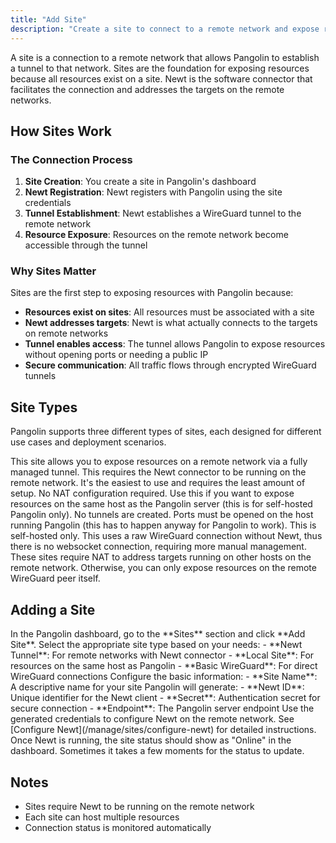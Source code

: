 ```yaml
---
title: "Add Site"
description: "Create a site to connect to a remote network and expose resources"
---
```


A site is a connection to a remote network that allows Pangolin to establish a tunnel to that network. Sites are the foundation for exposing resources because all resources exist on a site. Newt is the software connector that facilitates the connection and addresses the targets on the remote networks.

## How Sites Work

### The Connection Process

1. **Site Creation**: You create a site in Pangolin's dashboard
2. **Newt Registration**: Newt registers with Pangolin using the site credentials
3. **Tunnel Establishment**: Newt establishes a WireGuard tunnel to the remote network
4. **Resource Exposure**: Resources on the remote network become accessible through the tunnel

### Why Sites Matter

Sites are the first step to exposing resources with Pangolin because:

- **Resources exist on sites**: All resources must be associated with a site
- **Newt addresses targets**: Newt is what actually connects to the targets on remote networks
- **Tunnel enables access**: The tunnel allows Pangolin to expose resources without opening ports or needing a public IP
- **Secure communication**: All traffic flows through encrypted WireGuard tunnels

## Site Types

Pangolin supports three different types of sites, each designed for different use cases and deployment scenarios.

<Card title="Newt Tunnel (Recommended)">
  This site allows you to expose resources on a remote network via a fully managed tunnel. This requires the Newt connector to be running on the remote network. It's the easiest to use and requires the least amount of setup. No NAT configuration required.
</Card>

<CardGroup cols={2}>
<Card title="Local Site">
  Use this if you want to expose resources on the same host as the Pangolin server (this is for self-hosted Pangolin only). No tunnels are created. Ports must be opened on the host running Pangolin (this has to happen anyway for Pangolin to work).
</Card>

<Card title="Basic WireGuard">
  This is self-hosted only. This uses a raw WireGuard connection without Newt, thus there is no websocket connection, requiring more manual management. These sites require NAT to address targets running on other hosts on the remote network. Otherwise, you can only expose resources on the remote WireGuard peer itself.
</Card>
</CardGroup>

## Adding a Site

<Steps>
<Step title="Navigate to Sites">
  In the Pangolin dashboard, go to the **Sites** section and click **Add Site**.
</Step>

<Step title="Choose site type">
  Select the appropriate site type based on your needs:
  - **Newt Tunnel**: For remote networks with Newt connector
  - **Local Site**: For resources on the same host as Pangolin
  - **Basic WireGuard**: For direct WireGuard connections
</Step>

<Step title="Configure site details">
  Configure the basic information:
  - **Site Name**: A descriptive name for your site
</Step>

<Step title="Generate Newt credentials">
  Pangolin will generate:
  - **Newt ID**: Unique identifier for the Newt client
  - **Secret**: Authentication secret for secure connection
  - **Endpoint**: The Pangolin server endpoint
</Step>

<Step title="Configure Newt">
  Use the generated credentials to configure Newt on the remote network. See [Configure Newt](/manage/sites/configure-newt) for detailed instructions.
</Step>

<Step title="Verify connection">
  Once Newt is running, the site status should show as "Online" in the dashboard. Sometimes it takes a few moments for the status to update.
</Step>
</Steps>

## Notes

- Sites require Newt to be running on the remote network
- Each site can host multiple resources
- Connection status is monitored automatically
